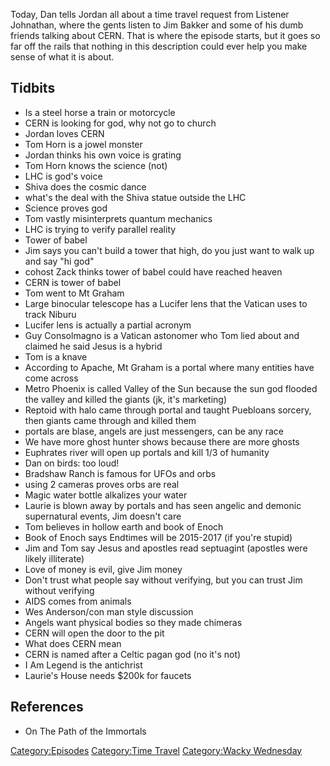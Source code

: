 {{DEFAULTSORT:
    #_EPISODE_0184:Godly Particles and Illiteracy
}}{{Episode
    | title           = Godly Particles and Illiteracy
    | caption         = Listen to this episode on [https://knowledgefight.libsyn.com/knowledge-fight-godly-particles-and-illiteracy Libsyn] [https://open.spotify.com/episode/7bhOW3uPmxXLgU3kNWDsmn Spotify]
    | episodeNumber   = 184
    | length          = 02:50:47
    | airDate         = July 25, 2018
    | episodeType     = [[:Category:Time Travel|Time Travel]], [[:Category:Wacky Wednesday|Wacky Wednesday]]
    | appearance      = [[Jim Bakker]], [[Tom Horn]], [[cohost Zack]], [[Dr Mose]], [[Chris Putnam]], [[Guy Consolmagno]], [[Laurie Bakker]]
    | oocDrop         = Netflix is fullfilment of prophecy
    | previousEpisode = [[183: February 12-16, 2009]]
    | nextEpisode     = [[185: July 27, 2018]]
}}

{{Stub}}

Today, Dan tells Jordan all about a time travel request from Listener Johnathan, where the gents listen to Jim Bakker and some of his dumb friends talking about CERN. That is where the episode starts, but it goes so far off the rails that nothing in this description could ever help you make sense of what it is about.

==Tidbits==

*Is a steel horse a train or motorcycle
*CERN is looking for god, why not go to church
*Jordan loves CERN
*Tom Horn is a jowel monster
*Jordan thinks his own voice is grating
*Tom Horn knows the science (not)
*LHC is god's voice
*Shiva does the cosmic dance
*what's the deal with the Shiva statue outside the LHC
*Science proves god
*Tom vastly misinterprets quantum mechanics
*LHC is trying to verify parallel reality
*Tower of babel
*Jim says you can't build a tower that high, do you just want to walk up and say "hi god"
*cohost Zack thinks tower of babel could have reached heaven
*CERN is tower of babel
*Tom went to Mt Graham
*Large binocular telescope has a Lucifer lens that the Vatican uses to track Niburu
*Lucifer lens is actually a partial acronym
*Guy Consolmagno is a Vatican astonomer who Tom lied about and claimed he said Jesus is a hybrid
*Tom is a knave
*According to Apache, Mt Graham is a portal where many entities have come across
*Metro Phoenix is called Valley of the Sun because the sun god flooded the valley and killed the giants (jk, it's marketing)
*Reptoid with halo came through portal and taught Puebloans sorcery, then giants came through and killed them
*portals are blase, angels are just messengers, can be any race
*We have more ghost hunter shows because there are more ghosts
*Euphrates river will open up portals and kill 1/3 of humanity
*Dan on birds: too loud!
*Bradshaw Ranch is famous for UFOs and orbs
*using 2 cameras proves orbs are real
*Magic water bottle alkalizes your water
*Laurie is blown away by portals and has seen angelic and demonic supernatural events, Jim doesn't care
*Tom believes in hollow earth and book of Enoch
*Book of Enoch says Endtimes will be 2015-2017 (if you're stupid)
*Jim and Tom say Jesus and apostles read septuagint (apostles were likely illiterate)
*Love of money is evil, give Jim money
*Don't trust what people say without verifying, but you can trust Jim without verifying
*AIDS comes from animals
*Wes Anderson/con man style discussion
*Angels want physical bodies so they made chimeras
*CERN will open the door to the pit
*What does CERN mean
*CERN is named after a Celtic pagan god (no it's not)
*I Am Legend is the antichrist
*Laurie's House needs $200k for faucets

==References==

*On The Path of the Immortals

[[Category:Episodes]]
[[Category:Time Travel]]
[[Category:Wacky Wednesday]]
